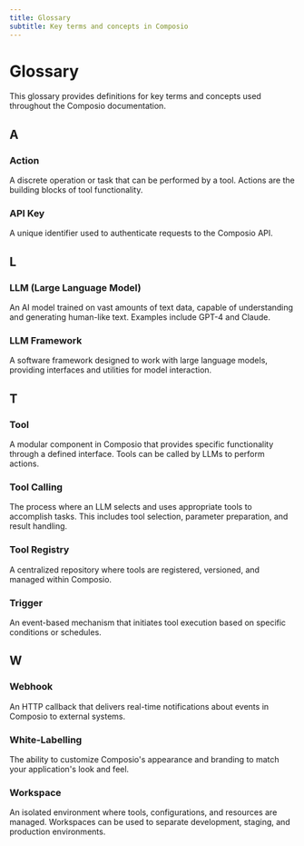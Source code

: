```yaml
---
title: Glossary
subtitle: Key terms and concepts in Composio
---
```


# Glossary

This glossary provides definitions for key terms and concepts used throughout
the Composio documentation.

## A

### Action

A discrete operation or task that can be performed by a tool. Actions are the
building blocks of tool functionality.

### API Key

A unique identifier used to authenticate requests to the Composio API.

## L

### LLM (Large Language Model)

An AI model trained on vast amounts of text data, capable of understanding and
generating human-like text. Examples include GPT-4 and Claude.

### LLM Framework

A software framework designed to work with large language models, providing
interfaces and utilities for model interaction.

## T

### Tool

A modular component in Composio that provides specific functionality through a
defined interface. Tools can be called by LLMs to perform actions.

### Tool Calling

The process where an LLM selects and uses appropriate tools to accomplish tasks.
This includes tool selection, parameter preparation, and result handling.

### Tool Registry

A centralized repository where tools are registered, versioned, and managed
within Composio.

### Trigger

An event-based mechanism that initiates tool execution based on specific
conditions or schedules.

## W

### Webhook

An HTTP callback that delivers real-time notifications about events in Composio
to external systems.

### White-Labelling

The ability to customize Composio's appearance and branding to match your
application's look and feel.

### Workspace

An isolated environment where tools, configurations, and resources are managed.
Workspaces can be used to separate development, staging, and production
environments.
